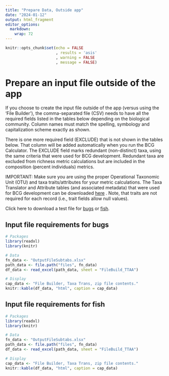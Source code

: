 ```yaml
---
title: "Prepare Data, Outside app"
date: "2024-01-12"
output: html_fragment
editor_options: 
  markdown: 
    wrap: 72
---
```


```r
knitr::opts_chunk$set(echo = FALSE
                      , results = 'asis'
                      , warning = FALSE
                      , message = FALSE)
```

# Prepare an input file outside of the app

If you choose to create the input file outside of the app (versus using
the 'File Builder'), the comma-separated file (CSV) needs to have all
the required fields listed in the tables below depending on the
biological community. Column names must match the spelling, symbology
and capitalization scheme exactly as shown.

There is one more required field (EXCLUDE) that is not shown in the
tables below. That column will be added automatically when you run the
BCG Calculator. The EXCLUDE field marks redundant (non-distinct) taxa,
using the same criteria that were used for BCG development. Redundant
taxa are excluded from richness metric calculations but are included in
the composition (percent individuals) metrics.

IMPORTANT: Make sure you are using the proper Operational Taxonomic Unit
(OTU) and taxa traits/attributes for your metric calculations. The Taxa
Translator and Attribute tables (and associated metadata) that were used
for BCG development can be downloaded
<a href="https://github.com/leppott/BioMonTools_SupportFiles/tree/main/data/taxa_official" target = "_blank">here</a>
. Note, that traits are not required for each record (i.e., trait fields
allow null values).

Click here to download a test file for
<a href="https://raw.githubusercontent.com/Blocktt/ShinyAppDocuments/main/NM_BCGCalc/Example_Files/NM_BCG_Bugs_BCGCalcInput_20240111.csv" target="_blank">bugs</a>
or
<a href="https://raw.githubusercontent.com/Blocktt/ShinyAppDocuments/main/NM_BCGCalc/Example_Files/NM_BCG_Fish_BCGCalcInput_20240111.csv" target="_blank">fish</a>.

## Input file requirements for bugs

```r
# Packages
library(readxl)
library(knitr)

# Data
fn_data <- "OutputFileSubtabs.xlsx"
path_data <- file.path("files", fn_data)
df_data <- read_excel(path_data, sheet = "FileBuild_TTAA")

# Display
cap_data <- "File Builder, Taxa Trans, zip file contents."
knitr::kable(df_data, "html", caption = cap_data)
```

## Input file requirements for fish

```r
# Packages
library(readxl)
library(knitr)

# Data
fn_data <- "OutputFileSubtabs.xlsx"
path_data <- file.path("files", fn_data)
df_data <- read_excel(path_data, sheet = "FileBuild_TTAA")

# Display
cap_data <- "File Builder, Taxa Trans, zip file contents."
knitr::kable(df_data, "html", caption = cap_data)
```
